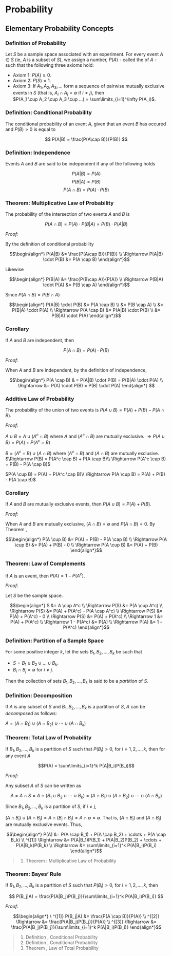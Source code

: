 # Probability

## Elementary Probability Concepts

### Definition of Probability

Let $S$ be a sample space associated with an experiment.  For every event $A \in S$ (ie, $A$ is a subset of $S$), we assign a number, $P(A)$ - called the \emph{probability} of $A$ - such that the following three axioms hold:

* Axiom 1: $P(A) \geq 0$.
* Axiom 2: $P(S) = 1$.
* Axiom 3: If $A_1, A_2, A_3, ...$ form a sequence of pairwise mutually exclusive events in $S$ 
       (that is, $A_i \cap A_j = \emptyset$ if $i \neq j$), then  
       $P(A_1 \cup A_2 \cup A_3 \cup ...) = \sum\limits_{i=1}^\infty P(A_i)$.



### Definition: Conditional Probability

The conditional probability of an event $A$, given that an event $B$ has occured and $P(B) > 0$ is equal to 

$$ P(A|B) = \frac{P(A\cap B)}{P(B)} $$


### Definition: Independence

Events $A$ and $B$ are said to be independent if any of the following holds

$$P(A|B) = P(A)$$
$$P(B|A) = P(B)$$
$$P(A\cap B) = P(A)\cdot P(B)$$

### Theorem: Multiplicative Law of Probability

The probability of the intersection of two events $A$ and $B$ is 

$$P(A\cap B) = P(A)\cdot P(B|A) = P(B)\cdot P(A|B)$$

_Proof:_

By the definition of conditional probability

$$\begin{align*}
P(A|B) 
  &= \frac{P(A\cap B)}{P(B)} \\
\Rightarrow P(A|B) \cdot P(B) &= P(A \cap B)
\end{align*}$$

Likewise

$$\begin{align*}
P(B|A) 
  &= \frac{P(B\cap A)}{P(A)} \\
\Rightarrow P(B|A) \cdot P(A) &= P(B \cap A)
\end{align*}$$

Since $P(A \cap B) = P(B \cap A)$

$$\begin{align*} 
P(A|B) \cdot P(B) 
  &= P(A \cap B) \\
  &= P(B \cap A) \\
  &= P(B|A) \cdot P(A) \\
\Rightarrow P(A \cap B) 
  &= P(A|B) \cdot P(B) \\ 
  &= P(B|A) \cdot P(A)
\end{align*}$$


### Corollary

If $A$ and $B$ are independent, then

$$P(A \cap B) = P(A) \cdot P(B)$$

_Proof:_

When $A$ and $B$ are independent, by the definition of independence\footnote{Definition \ref{Probability1.3}}, 

$$\begin{align*}
P(A \cap B) 
  & = P(A|B) \cdot P(B) 
  = P(B|A) \cdot P(A) \\
\Rightarrow &= P(A) \cdot P(B) = P(B) \cdot P(A)
\end{align*}
$$



### Additive Law of Probability
  
The probability of the union of two events is $P(A \cup B) = P(A) + P(B) - P(A \cap B)$.

_Proof:_

$A \cup B = A \cup (A^c \cap B)$ where $A$ and $(A^c \cap B)$ are mutually exclusive.
$\Rightarrow P(A \cup B) = P(A) + P(A^c \cap B)$

$B = (A^c \cap B) \cup (A \cap B)$ where $(A^c \cap B)$ and $(A \cap B)$ are mutually exclusive.
$\Rightarrow P(B) = P(A^c \cap B) + P(A \cap B)\\
 \Rightarrow P(A^c \cap B) = P(B) - P(A \cap B)$

$P(A \cup B) = P(A) + P(A^c \cap B)\\
 \Rightarrow P(A \cup B) = P(A) + P(B) - P(A \cap B)$
 

### Corollary

If $A$ and $B$ are mutually exclusive events, then $P(A \cup B) = P(A) + P(B)$.

_Proof:_

When $A$ and $B$ are mutually exclusive, $(A \cap B) = \emptyset$ and $P(A \cap B) = 0$.  By Theorem \ref{Probability1.5},

$$\begin{align*}
P(A \cup B) &= P(A) + P(B) - P(A \cap B) \\
 \Rightarrow P(A \cup B) &= P(A) + P(B) - 0 \\
 \Rightarrow P(A \cup B) &= P(A) + P(B)
\end{align*}$$
 

### Theorem: Law of Complements

If $A$ is an event, then $P(A) = 1 - P(A^c)$.

_Proof:_

Let $S$ be the sample space.

$$\begin{align*}
S &= A \cup A^c \\
 \Rightarrow P(S) &= P(A \cup A^c) \\
 \Rightarrow P(S) &= P(A) + P(A^c) - P(A \cap A^c) \\
 \Rightarrow P(S) &= P(A) + P(A^c) - 0 \\
 \Rightarrow P(S) &= P(A) + P(A^c) \\
 \Rightarrow 1 &= P(A) + P(A^c) \\
 \Rightarrow 1 - P(A^c) &= P(A) \\
 \Rightarrow P(A) &= 1 - P(A^c)
\end{align*}$$
 

### Definition: Partition of a Sample Space

For some positive integer $k$, let the sets $B_1, B_2, \ldots, B_k$ be such that

* $S = B_1 \cup B_2 \cup \ldots \cup B_k$.
* $B_i \cap B_j = \emptyset$ for $i \neq j$.

Then the collection of sets ${B_1, B_2, \ldots, B_k}$ is said to be a _partition_ of $S$.


### Definition: Decomposition

If $A$ is any subset of $S$ and ${B_1, B_2, \ldots, B_k}$ is a partition of $S$, $A$ can be _decomposed_ as follows:

$A = (A \cap B_1) \cup (A \cap B_2) \cup \cdots \cup (A \cap B_k)$


### Theorem: Total Law of Probability

If ${B_1, B_2, \ldots, B_k}$ is a partition of $S$ such that $P(B_i) > 0$, for $i = 1, 2, \ldots, k$, then for any event $A$

$$P(A) = \sum\limits_{i=1}^k P(A|B_i)P(B_i)$$

_Proof:_

Any subset $A$ of $S$ can be written as

$$A = A \cap S = A \cap (B_1 \cup B_2 \cup \cdots \cup B_k) = (A \cap B_1) \cup (A \cap B_2) \cup \cdots \cup (A \cap B_k)$$

Since ${B_1, B_2, \ldots, B_k}$ is a partition of $S$, if $i \neq j$,

$(A \cap B_i) \cup (A \cap B_j) = A \cap (B_i \cap B_j) = A \cap \emptyset = \emptyset$.  That is, $(A \cap B_i)$ and $(A \cap B_j)$ are mutually exclusive events.  Thus,

$$\begin{align*}
P(A) &= P(A \cap B_1) + P(A \cap B_2) + \cdots + P(A \cap B_k) \\
^{[1]} \Rightarrow &= P(A|B_1)P(B_1) + P(A|B_2)P(B_2) + \cdots + P(A|B_k)P(B_k) \\
\Rightarrow &= \sum\limits_{i=1}^k P(A|B_i)P(B_i)
\end{align*}$$
 
> 1. Theorem \ref{Probability1.4}: Multiplicative Law of Probability
 

### Theorem: Bayes' Rule

If ${B_1, B_2, \ldots, B_k}$ is a partition of $S$ such that $P(B_i) > 0$, for $i = 1, 2, \ldots, k$, then

$$ P(B_j|A) = \frac{P(A|B_j)P(B_j)}{\sum\limits_{i=1}^k P(A|B_i)P(B_i)} $$

_Proof:_

$$\begin{align*}
 \ ^{[1]} P(B_j|A)  &= \frac{P(A \cap B)}{P(A)} \\
 ^{[2]} \Rightarrow &= \frac{P(A|B_j)P(B_j)}{P(A)} \\
 ^{[3]} \Rightarrow &= \frac{P(A|B_j)P(B_j)}{\sum\limits_{i=1}^k P(A|B_i)P(B_i)}
\end{align*}$$

> 1. Definition \ref{Probability1.2}, Conditional Probability
> 2. Definition \ref{Probability1.2}, Conditional Probability
> 3. Theorem \ref{Probability1.11}, Law of Total Probability